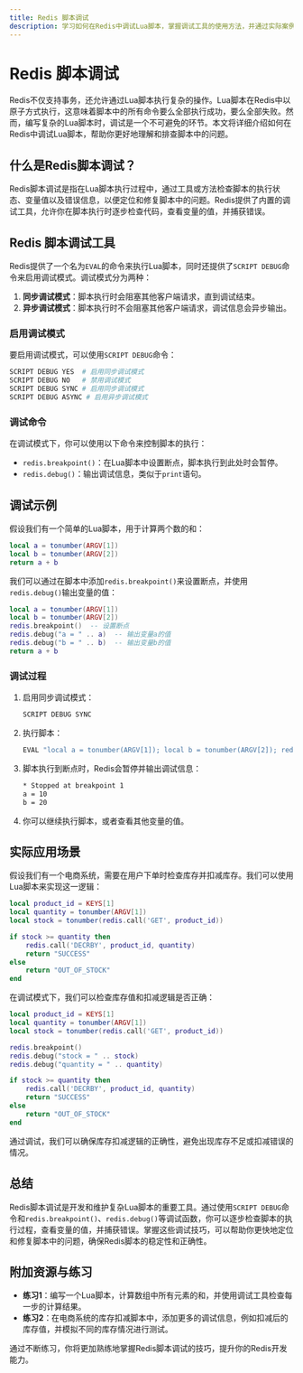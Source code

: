 ```yaml
---
title: Redis 脚本调试
description: 学习如何在Redis中调试Lua脚本，掌握调试工具的使用方法，并通过实际案例理解脚本调试的重要性。
---
```


# Redis 脚本调试

Redis不仅支持事务，还允许通过Lua脚本执行复杂的操作。Lua脚本在Redis中以原子方式执行，这意味着脚本中的所有命令要么全部执行成功，要么全部失败。然而，编写复杂的Lua脚本时，调试是一个不可避免的环节。本文将详细介绍如何在Redis中调试Lua脚本，帮助你更好地理解和排查脚本中的问题。

## 什么是Redis脚本调试？

Redis脚本调试是指在Lua脚本执行过程中，通过工具或方法检查脚本的执行状态、变量值以及错误信息，以便定位和修复脚本中的问题。Redis提供了内置的调试工具，允许你在脚本执行时逐步检查代码，查看变量的值，并捕获错误。

## Redis 脚本调试工具

Redis提供了一个名为`EVAL`的命令来执行Lua脚本，同时还提供了`SCRIPT DEBUG`命令来启用调试模式。调试模式分为两种：

1. **同步调试模式**：脚本执行时会阻塞其他客户端请求，直到调试结束。
2. **异步调试模式**：脚本执行时不会阻塞其他客户端请求，调试信息会异步输出。

### 启用调试模式

要启用调试模式，可以使用`SCRIPT DEBUG`命令：

```bash
SCRIPT DEBUG YES  # 启用同步调试模式
SCRIPT DEBUG NO   # 禁用调试模式
SCRIPT DEBUG SYNC # 启用同步调试模式
SCRIPT DEBUG ASYNC # 启用异步调试模式
```

### 调试命令

在调试模式下，你可以使用以下命令来控制脚本的执行：

- `redis.breakpoint()`：在Lua脚本中设置断点，脚本执行到此处时会暂停。
- `redis.debug()`：输出调试信息，类似于`print`语句。

## 调试示例

假设我们有一个简单的Lua脚本，用于计算两个数的和：

```lua
local a = tonumber(ARGV[1])
local b = tonumber(ARGV[2])
return a + b
```

我们可以通过在脚本中添加`redis.breakpoint()`来设置断点，并使用`redis.debug()`输出变量的值：

```lua
local a = tonumber(ARGV[1])
local b = tonumber(ARGV[2])
redis.breakpoint()  -- 设置断点
redis.debug("a = " .. a)  -- 输出变量a的值
redis.debug("b = " .. b)  -- 输出变量b的值
return a + b
```

### 调试过程

1. 启用同步调试模式：

   ```bash
   SCRIPT DEBUG SYNC
   ```

2. 执行脚本：

   ```bash
   EVAL "local a = tonumber(ARGV[1]); local b = tonumber(ARGV[2]); redis.breakpoint(); redis.debug('a = ' .. a); redis.debug('b = ' .. b); return a + b" 0 10 20
   ```

3. 脚本执行到断点时，Redis会暂停并输出调试信息：

   ```bash
   * Stopped at breakpoint 1
   a = 10
   b = 20
   ```

4. 你可以继续执行脚本，或者查看其他变量的值。

## 实际应用场景

假设我们有一个电商系统，需要在用户下单时检查库存并扣减库存。我们可以使用Lua脚本来实现这一逻辑：

```lua
local product_id = KEYS[1]
local quantity = tonumber(ARGV[1])
local stock = tonumber(redis.call('GET', product_id))

if stock >= quantity then
    redis.call('DECRBY', product_id, quantity)
    return "SUCCESS"
else
    return "OUT_OF_STOCK"
end
```

在调试模式下，我们可以检查库存值和扣减逻辑是否正确：

```lua
local product_id = KEYS[1]
local quantity = tonumber(ARGV[1])
local stock = tonumber(redis.call('GET', product_id))

redis.breakpoint()
redis.debug("stock = " .. stock)
redis.debug("quantity = " .. quantity)

if stock >= quantity then
    redis.call('DECRBY', product_id, quantity)
    return "SUCCESS"
else
    return "OUT_OF_STOCK"
end
```

通过调试，我们可以确保库存扣减逻辑的正确性，避免出现库存不足或扣减错误的情况。

## 总结

Redis脚本调试是开发和维护复杂Lua脚本的重要工具。通过使用`SCRIPT DEBUG`命令和`redis.breakpoint()`、`redis.debug()`等调试函数，你可以逐步检查脚本的执行过程，查看变量的值，并捕获错误。掌握这些调试技巧，可以帮助你更快地定位和修复脚本中的问题，确保Redis脚本的稳定性和正确性。

## 附加资源与练习

- **练习1**：编写一个Lua脚本，计算数组中所有元素的和，并使用调试工具检查每一步的计算结果。
- **练习2**：在电商系统的库存扣减脚本中，添加更多的调试信息，例如扣减后的库存值，并模拟不同的库存情况进行测试。

通过不断练习，你将更加熟练地掌握Redis脚本调试的技巧，提升你的Redis开发能力。